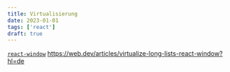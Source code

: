 ```yaml
---
title: Virtualisierung
date: 2023-01-01
tags: ['react']
draft: true
---
```


[`react-window`](https://react-window.now.sh/#/examples/list/fixed-size)
https://web.dev/articles/virtualize-long-lists-react-window?hl=de
